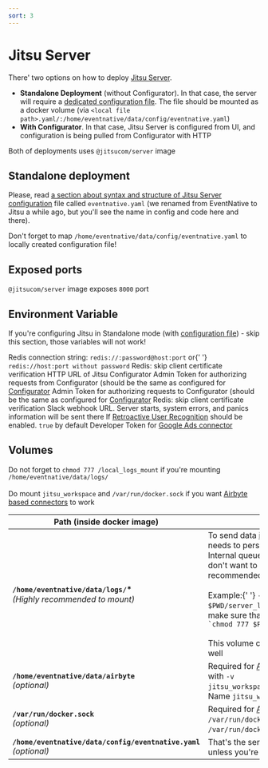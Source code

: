 ```yaml
---
sort: 3
---
```


# Jitsu Server

There' two options on how to deploy [Jitsu Server](/docs/deployment).

* **Standalone Deployment** (without Configurator). In that case, the server will require a
[dedicated configuration file](/docs/configuration). The file should be mounted as a docker volume (via
`<local file path>.yaml/:/home/eventnative/data/config/eventnative.yaml`)
* **With Configurator**. In that case, Jitsu Server is configured from UI, and configuration is being
pulled from Configurator with HTTP

Both of deployments uses `@jitsucom/server` image

## Standalone deployment

Please, read [a section about syntax and structure of Jitsu Server configuration](/docs/configuration)
file called `eventnative.yaml` (we renamed from EventNative to Jitsu a while ago, but you'll see the name in config and code here and there).

Don't forget to map `/home/eventnative/data/config/eventnative.yaml` to locally created configuration file!

## Exposed ports

`@jitsucom/server` image exposes `8000` port

## Environment Variable

If you're configuring Jitsu in Standalone mode (with [configuration file]((/docs/configuration))) - skip this section,
those variables will not work!

<APIParam small={true}  name="REDIS_URL" dataType="string" required={true} type="Docker Env Var">
    Redis connection string: <code inline={true}>redis://:password@host:port</code> or{' '}
    <code inline={true}>redis://host:port without password</code>
</APIParam>
<APIParam small={true} name="TLS_SKIP_VERIFY" dataType="boolean" required={false} type="Docker Env Var">
    Redis: skip client certificate verification
</APIParam>
<APIParam small={true}  name="JITSU_CONFIGURATOR_URL" dataType="string" required={true} type="Docker Env Var">
    HTTP URL of Jitsu Configurator
</APIParam>
<APIParam small={true}  name="SERVER_ADMIN_TOKEN" dataType="string" required={true} type="Docker Env Var">
    Admin Token for authorizing requests from Configurator (should be the same as configured for <a href="/docs/deployment/deploy-with-docker/jitsu-cofigurator">Configurator</a>
</APIParam>
<APIParam small={true}  name="CONFIGURATOR_ADMIN_TOKEN" dataType="string" required={true} type="Docker Env Var">
    Admin Token for authorizing requests to Configurator (should be the same as configured for <a href="/docs/deployment/deploy-with-docker/jitsu-cofigurator">Configurator</a>
</APIParam>
<APIParam small={true}  name="MAX_MIND_PATH" dataType="boolean" required={false} type="Docker Env Var">
    Redis: skip client certificate verification
</APIParam>
<APIParam small={true}  name="SLACK_NOTIFICATIONS_WEBHOOK" dataType="string" required={false} type="Docker Env Var">
    Slack webhook URL. Server starts, system errors, and panics information will be sent there
</APIParam>
<APIParam small={true} name="USER_RECOGNITION_ENABLED" dataType="boolean" required={false} type="Docker Env Var">
    If <a href="/docs/other-features/retroactive-user-recognition">Retroactive User Recognition</a> should be enabled.
    <code inline={true}>true</code> by default
</APIParam>
<APIParam small={true} name="GOOGLE_ADS_DEVELOPER_TOKEN" dataType="string" required={false} type="Docker Env Var">
    Developer Token for <a href="/docs/sources/google-ads">Google Ads connector</a>
</APIParam>



## Volumes

<Hint>
    Do not forget to <code inline={true}>chmod 777 /local_logs_mount</code> if you're mounting
    <code inline={true}>/home/eventnative/data/logs/</code>
    <br /><br />
    Do mount <code inline={true}>jitsu_workspace</code> and <code inline={true}>/var/run/docker.sock</code> if you want <a href="/docs/sources-configuration/airbyte">Airbyte based connectors</a> to work
</Hint>


<table>
    <thead>
    <tr>
        <th>Path (inside docker image)</th>
        <th>Description</th>
    </tr>
    </thead>
    <tbody>
    <tr>
        <td>
            <b><code inline={true}>/home/eventnative/data/logs/</code>*</b><br />
            <i>(Highly recommended to mount)</i>
        </td>
        <td>
            To send data <a href="/docs/destinations-configuration">in batches to destination</a>,{' '}
            Jitsu needs to persist current batch on local disk. Internal queues are also persisted locally. If you
            don't want to loose the data, it's highly recommended to mount this volume. <br /><br />Example:{' '}
            <code inline={true}>-v $PWD/server_logs/:/home/eventnative/data/logs/</code>, make sure that the volume is writable with:{' '}
            <code inline={true}>`chmod 777 $PWD/server_logs/</code><br /><br />This volume contains server application logs as well
        </td>
    </tr>
    <tr>
      <td>
        <b><code inline={true}>/home/eventnative/data/airbyte</code></b><br />
        <i>(optional)</i>
      </td>
      <td>
        Required for <a href="/docs/sources-configuration/airbyte">Airbyte connectors</a> support. Mount with <code inline={true}>-v jitsu_workspace:/home/eventnative/data/airbyte</code>). Name <code inline={true}>jitsu_workspace</code> should be exactly this.
      </td>
    </tr>
    <tr>
        <td>
            <b><code inline={true}>/var/run/docker.sock</code></b><br />
            <i>(optional)</i>
        </td>
        <td>
            Required for <a href="/docs/sources-configuration/airbyte">Airbyte connectors</a> support. Mount to <code inline={true}>/var/run/docker.sock</code>
            (with <code inline={true}>-v /var/run/docker.sock:/var/run/docker.sock</code>)
        </td>
    </tr>
    <tr>
        <td>
            <b><code inline={true}>/home/eventnative/data/config/eventnative.yaml</code></b><br />
            <i>(optional)</i>
        </td>
        <td>
            That's the server configuration file. Do not touch it unless you're configuring Jitsu in standalone mode
        </td>
    </tr>
    </tbody>
</table>





